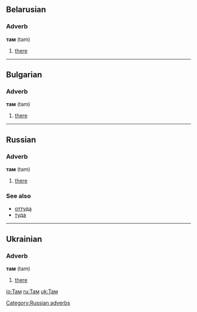 ==Belarusian==
===Adverb===
'''там''' (tam)
# [[there]]

----
==Bulgarian==
===Adverb===
'''там''' (tam)
# [[there]]

----

==Russian==
[[Category:Russian adverbs]]
===Adverb===
'''там''' (tam)
# [[there]]

===See also===
*[[оттуда]]
*[[туда]]

----

==Ukrainian==
===Adverb===
'''там''' (tam)
# [[there]]

[[io:Там]]
[[ru:Там]]
[[uk:Там]]